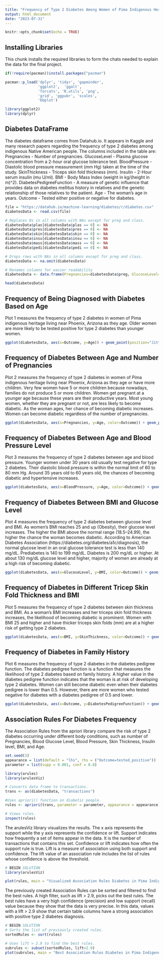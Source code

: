 ```yaml
---
title: "Frequency of Type 2 Diabetes Among Women of Pima Indigenous Heritage Living Near Phoenix, Arizona"
output: html_document
date: "2023-07-31"
---
```


```r
knitr::opts_chunk$set(echo = TRUE)
```

## Installing Libraries

This chunk installs the required libraries to form the chats needed to explain the data for the final project.

```r
if(!require(pacman))install.packages("pacman")

pacman::p_load('dplyr', 'tidyr', 'gapminder',
               'ggplot2',  'ggalt',
               'forcats', 'R.utils', 'png', 
               'grid', 'ggpubr', 'scales',
               'bbplot')

library(ggplot2)
library(dplyr)
```

## Diabetes DataFrame

The diabetes dataframe comes from Datahub.io. It appears in Kaggle and many research papers regarding the frequency of type 2 diabetes among indigenous Native American people. The columns included in the table are:
Pregnancies - Number of pregnancies.
GlucoseLevel - Plasma glucose concentration from a 2-hour oral glucose tolerance test.
BloodPressure - Diastolic blood pressure measurement (mm Hg) taken at the time of the study.
SkinThickness - Triceps skin fold thickness (mm).
Insulin - 2-Hour serum insulin (mu U/ml).
BMI - Body Mass Index (weight in kg/(height in m)^2).
DiabetesPedigreeFunction - A measure of genetic influence that provides data on diabetes mellitus history in relatives and the genetic relationship of those relatives to the patient.
Age - The woman's age in years.
Outcome - Tested either positive or negative for diabetes.

```r
file = "https://datahub.io/machine-learning/diabetes/r/diabetes.csv"
diabetesData <- read.csv(file)

# Replaces 0s in all columns with NAs except for preg and class.
diabetesData$plas[diabetesData$plas == 0] <- NA
diabetesData$pres[diabetesData$pres == 0] <- NA
diabetesData$skin[diabetesData$skin == 0] <- NA
diabetesData$insu[diabetesData$insu == 0] <- NA
diabetesData$mass[diabetesData$mass == 0] <- NA
diabetesData$pedi[diabetesData$pedi == 0] <- NA

# Drops rows with NAs in all columns except for preg and class.
diabetesData <- na.omit(diabetesData)

# Renames columns for easier readability
diabetesData <- data.frame(Pregnancies=diabetesData$preg, GlucoseLevel=diabetesData$plas, BloodPressure=diabetesData$pres, SkinThickness=diabetesData$skin, Insulin=diabetesData$insu, BMI=diabetesData$mass, DiabetesPedigreeFunction=diabetesData$pedi, Age=diabetesData$age, Outcome=diabetesData$class)

head(diabetesData)
```

## Frequency of Being Diagnosed with Diabetes Based on Age

Plot 1 measures the frequency of type 2 diabetes in women of Pima indigenous heritage living near Phoenix, Arizona as they age. Older women are more likely to be tested positive for type 2 diabetes than younger women.

```r
ggplot(diabetesData, aes(x=Outcome, y=Age)) + geom_point(position="Jitter", width=0.25, alpha=0.5) + labs(y="Age", x="Diabetes Status", title="Frequency of Diabetes by Age", subtitle="Pima indigenous women near Phoenix, AZ") + theme(legend.position = "top", legend.justification = "left") + bbc_style() + theme(axis.title = element_text())
```
## Frequency of Diabetes Between Age and Number of Pregnancies

Plot 2 measures the frequency of type 2 diabetes in women of Pima indigenous heritage living near Phoenix, Arizona as they age or have more children. Very few women have 5 or more children because nowadays, families do not produce 5 or more children. Women get pregnant at a younger age because these years are their productive years. Most young women, whether they are pregnant or not, are less likely to become diabetic. As the woman ages, her chance of becoming diabetic increases. Women can become diabetic regardless of the number of pregnancies.

```r
ggplot(diabetesData, aes(x=Pregnancies, y=Age, color=Outcome)) + geom_point(position="Jitter", width=0.25, alpha=0.5) + labs(y="Age", x="Number of Pregnancies", title="Diabetes by Age & Pregnancy", subtitle="Pima indigenous women near Phoenix, AZ") + theme(legend.position = "top", legend.justification = "left") + bbc_style() + theme(axis.title = element_text()) + scale_colour_manual(values = c("#2D9900", "red"))
```

## Frequency of Diabetes Between Age and Blood Pressure Level

Plot 3 measures the frequency of type 2 diabetes between age and blood pressure. Younger women under 30 years old usually test negative for type 2 diabetes. Their diastolic blood pressure is within the normal limit of 60 to 80 mm Hg. Around 35 years old to 60 years old, the chances of becoming diabetic and hypertensive increases.

```r
ggplot(diabetesData, aes(x=BloodPressure, y=Age, color=Outcome)) + geom_point(position="Jitter", width=0.25, alpha=0.5) + labs(y="Age", x="Diastolic Blood Pressure Level (mm Hg)", title="Diabetes Status by Age & BP", subtitle="Pima indigenous women near Phoenix, AZ") + theme(legend.position = "top", legend.justification = "left") + bbc_style() + theme(axis.title = element_text()) + scale_colour_manual(values = c("#2D9900", "red"))
```
## Frequency of Diabetes Between BMI and Glucose Level

Plot 4 measures the frequency of type 2 diabetes between glucose level and BMI. As women's BMI reaches 25 and up (Obesity), their glucose level increases. The higher the BMI above the normal range (18.5–24.99), the higher the chance the woman becomes diabetic. According to American Diabetes Association (https://diabetes.org/diabetes/a1c/diagnosis), the normal glucose level in an oral glucose tolerance test is less than 140 mg/dL. Prediabetes is 140 to 199 mg/dL. Diabetes is 200 mg/dL or higher. At about 130 mg/dL glucose level and higher, majority of women are already at a high risk of becoming diabetic.

```r
ggplot(diabetesData, aes(x=GlucoseLevel, y=BMI, color=Outcome)) + geom_boxplot(outlier.shape=NA) + geom_jitter(alpha=0.5) + labs(y="BMI", x="Glucose Level in an Oral Glucose Tolerance Test (mg/dL)", title="Diabetes by BMI & Glucose Level", subtitle="Pima indigenous women near Phoenix, AZ") + theme(legend.position = "top", legend.justification = "left") + bbc_style() + theme(axis.title = element_text()) + scale_colour_manual(values = c("#2D9900", "red"))
```


## Frequency of Diabetes in Different Tricep Skin Fold Thickness and BMI

Plot 5 measures the frequency of type 2 diabetes between skin thickness and BMI. As a woman's BMI increases and her triceps skin fold thickness increases, the likelihood of becoming diabetic is prominent. Women with BMI 25 and higher and have thicker triceps skin folds (mm) are at a higher risk of getting type 2 diabetes.

```r
ggplot(diabetesData, aes(x=BMI, y=SkinThickness, color=Outcome)) + geom_boxplot(outlier.shape=NA) + geom_jitter(alpha=0.5) + labs(y="Triceps Skin Fold Thickness (mm)", x="BMI", title="Diabetes by BMI & Skin Thickness", subtitle="Pima indigenous women near Phoenix, AZ") + theme(legend.position = "top", legend.justification = "left") + bbc_style() + theme(axis.title = element_text()) + scale_colour_manual(values = c("#2D9900", "red"))
```
## Frequency of Diabetes in Family History

Plot 6 measures the frequency of type 2 diabetes in the diabetes pedigree function. The diabetes pedigree function is a function that measures the likelihood of type 2 diabetes based on family history. A higher value in the diabetes pedigree function indicates that the woman is at risk of developing type 2 diabetes. Women can still become diabetic even when their diabetes pedigree is lower than 0.5. However, there are more women who tested negative for diabetes with a diabetes pedigree of 0.5 and lower.

```r
ggplot(diabetesData, aes(x=Outcome, y=DiabetesPedigreeFunction)) + geom_boxplot(outlier.shape=NA) + geom_jitter(alpha=0.5) + labs(y="Diabetes Pedigree Family History", x="Diabetes Status", title="Diabetes Status by Family History", subtitle="Pima indigenous women near Phoenix, AZ") + theme(legend.position = "top", legend.justification = "left") + bbc_style() + theme(axis.title = element_text()) + scale_colour_manual(values = c("#2D9900", "red"))
```

## Association Rules For Diabetes Frequency

The Association Rules from the apriori library compare the risk of type 2 diabetes occurring under different body conditions, such as number of Pregnancies, Blood Glucose Level, Blood Pressure, Skin Thickness, Insulin level, BMI, and Age.

```r
set.seed(3)
appearance = list(default = "lhs", rhs = ("Outcome=tested_positive"))
parameter = list(supp = 0.001, conf = 0.8)

library(arules)
library(arulesViz)

# Converts data frame to transactions.
trans <- as(diabetesData, "transactions")

#Uses apriori() function on diabetic people.
rules <- apriori(trans, parameter = parameter, appearance = appearance)

# Views rules.
inspect(rules)
```
The arulesViz library visualizes the results. The x axis represents the support while the y axis represents the confidence or lift. Support indicates how frequently a set of items appear in the data. It is the number of transactions that contains this set. Confidence or lift indicates how often the support rule is true. Lift is a measure of association using both support and confidence. The lift value of an association rule includes the list of rules whose confidence is above the threshold.

```r
# BEGIN SOLUTION
library(arulesViz)

plot(rules, main = "Visualized Association Rules Diabetes in Pima Indigenous Women")
```
The previously created Association Rules can be sorted and filtered to find the best rules. A high filter, such as lift > 2.9, picks out the best rules. The best rules have a very high confidence (precision) and low support (recall) value because they show that the data is very precise. In this data, values with a lift > 2.9 show that certain table columns have a strong association with positive type 2 diabetes diagnosis.
```r
# BEGIN SOLUTION
# Sorts the list of previously created rules.
sortedRules <- sort(rules)

# Uses lift > 2.9 to find the best rules.
subrules <- subset(sortedRules, lift>2.9)
plot(subrules, main = "Best Association Rules Diabetes in Pima Indigenous Women")
```